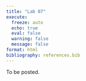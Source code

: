 ```yaml
---
title: "Lab 07"
execute:
  freeze: auto
  echo: true
  eval: false
  warning: false
  message: false
format: html
bibliography: references.bib
---
```


To be posted. 